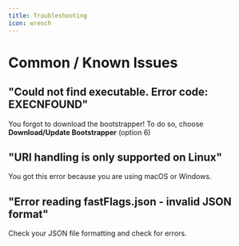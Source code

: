 ```yaml
---
title: Troubleshooting
icon: wrench
---
```

# Common / Known Issues
## "Could not find executable. Error code: EXECNFOUND"
You forgot to download the bootstrapper! To do so, choose **Download/Update Bootstrapper** (option 6)

## "URI handling is only supported on Linux"
You got this error because you are using macOS or Windows.

## "Error reading fastFlags.json - invalid JSON format"
Check your JSON file formatting and check for errors.